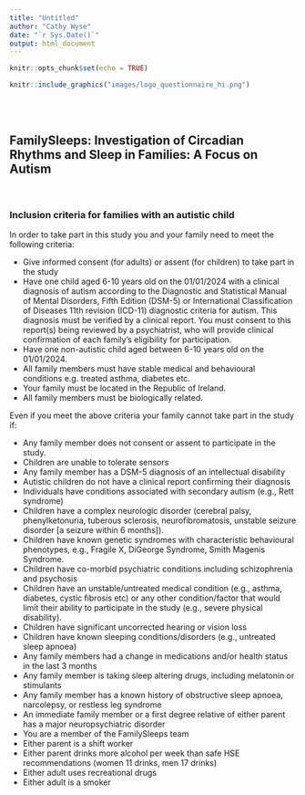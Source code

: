 ```yaml
---
title: "Untitled"
author: "Cathy Wyse"
date: "`r Sys.Date()`"
output: html_document
---
```


```r
knitr::opts_chunk$set(echo = TRUE)
```


```r
knitr::include_graphics("images/logo_questionnaire_hi.png")
```

<br><br> <!-- Add two line breaks -->

## FamilySleeps: Investigation of Circadian Rhythms and Sleep in Families: A Focus on Autism

&nbsp;


###  Inclusion criteria for families with an autistic child
 
In order to take part in this study you and your family need to meet the following criteria:

*  Give informed consent (for adults) or assent (for children) to take part in the study
*  Have one child aged 6-10 years old on the 01/01/2024 with a clinical diagnosis of autism according to the Diagnostic and Statistical Manual of Mental Disorders, Fifth Edition (DSM-5) or International Classification of Diseases 11th revision (ICD-11) diagnostic criteria for autism. This diagnosis must be verified by a clinical report. You must consent to this report(s) being reviewed by a psychiatrist, who will provide clinical confirmation of each family’s eligibility for participation.
*  Have one non-autistic child aged between 6-10 years old on the 01/01/2024.
*  All family members must have stable medical and behavioural conditions e.g. treated asthma, diabetes etc.
*  Your family must be located in the Republic of Ireland.
*  All family members must be biologically related.

Even if you meet the above criteria your family cannot take part in the study if:

*  Any family member does not consent or assent to participate in the study.
*  Children are unable to tolerate sensors
*  Any family member has a DSM-5 diagnosis of an intellectual disability
*  Autistic children do not have a clinical report confirming their diagnosis
*  Individuals have conditions associated with secondary autism (e.g., Rett syndrome)
*  Children have a complex neurologic disorder (cerebral palsy, phenylketonuria, tuberous sclerosis, neurofibromatosis, unstable seizure disorder [a seizure within 6 months]).
*  Children have known genetic syndromes with characteristic behavioural phenotypes, e.g., Fragile X, DiGeorge Syndrome, Smith Magenis Syndrome.
*  Children have co-morbid psychiatric conditions including schizophrenia and psychosis
*  Children have an unstable/untreated medical condition (e.g., asthma, diabetes, cystic fibrosis etc) or any other condition/factor that would limit their ability to participate in the study (e.g., severe physical disability). 
*  Children have significant uncorrected hearing or vision loss
*  Children have known sleeping conditions/disorders (e.g., untreated sleep apnoea)
*  Any family members had a change in medications and/or health status in the last 3 months
*  Any family member is taking sleep altering drugs, including melatonin or stimulants
*  Any family member has a known history of obstructive sleep apnoea, narcolepsy, or restless leg syndrome
*  An immediate family member or a first degree relative of either parent has a major neuropsychiatric disorder
*  You are a member of the FamilySleeps team
*  Either parent is a shift worker
*  Either parent drinks more alcohol per week than safe HSE recommendations (women 11 drinks, men 17 drinks)
*  Either adult uses recreational drugs
*  Either adult is a smoker 
